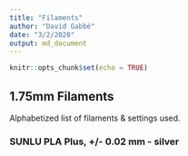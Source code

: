 ```yaml
---
title: "Filaments"
author: "David Gabbé"
date: "3/2/2020"
output: md_document
---
```


```r
knitr::opts_chunk$set(echo = TRUE)
```

## 1.75mm Filaments

Alphabetized list of filaments & settings used.

### SUNLU PLA Plus, +/- 0.02 mm - silver
